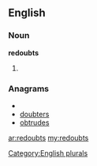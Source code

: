 ==English==

===Noun===
'''redoubts'''

# {{plural of|[[redoubt]]}}

===Anagrams===
* {{alphagram|bdeorstu}}
* [[doubters#English|doubters]]
* [[obtrudes#English|obtrudes]]

[[Category:English plurals]]

[[ar:redoubts]]
[[my:redoubts]]
